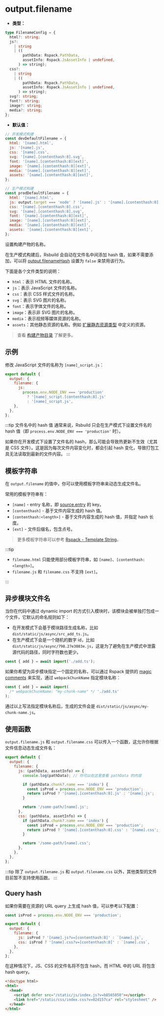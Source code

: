 # output.filename

- **类型：**

```ts
type FilenameConfig = {
  html?: string;
  js?:
    | string
    | ((
        pathData: Rspack.PathData,
        assetInfo: Rspack.JsAssetInfo | undefined,
      ) => string);
  css?:
    | string
    | ((
        pathData: Rspack.PathData,
        assetInfo: Rspack.JsAssetInfo | undefined,
      ) => string);
  svg?: string;
  font?: string;
  image?: string;
  media?: string;
};
```

- **默认值：**

```js
// 开发模式构建
const devDefaultFilename = {
  html: '[name].html',
  js: '[name].js',
  css: '[name].css',
  svg: '[name].[contenthash:8].svg',
  font: '[name].[contenthash:8][ext]',
  image: '[name].[contenthash:8][ext]',
  media: '[name].[contenthash:8][ext]',
  assets: '[name].[contenthash:8][ext]',
};

// 生产模式构建
const prodDefaultFilename = {
  html: '[name].html',
  js: output.target === 'node' ? '[name].js' : '[name].[contenthash:8].js',
  css: '[name].[contenthash:8].css',
  svg: '[name].[contenthash:8].svg',
  font: '[name].[contenthash:8][ext]',
  image: '[name].[contenthash:8][ext]',
  media: '[name].[contenthash:8][ext]',
  assets: '[name].[contenthash:8][ext]',
};
```

设置构建产物的名称。

在生产模式构建后，Rsbuild 会自动在文件名中间添加 hash 值，如果不需要添加，可以将 [output.filenameHash](/config/output/filename-hash) 设置为 `false` 来禁用该行为。

下面是各个文件类型的说明：

- `html`：表示 HTML 文件的名称。
- `js`：表示 JavaScript 文件的名称。
- `css`：表示 CSS 样式文件的名称。
- `svg`：表示 SVG 图片的名称。
- `font`：表示字体文件的名称。
- `image`：表示非 SVG 图片的名称。
- `media`：表示视频等媒体资源的名称。
- `assets`：其他静态资源的名称。例如 [扩展静态资源类型](/guide/basic/static-assets#扩展静态资源类型) 中定义的资源。

> 查看 [构建产物目录](/guide/basic/output-files) 了解更多。

## 示例

修改 JavaScript 文件的名称为 `[name]_script.js`：

```js
export default {
  output: {
    filename: {
      js:
        process.env.NODE_ENV === 'production'
          ? '[name]_script.[contenthash:8].js'
          : '[name]_script.js',
    },
  },
};
```

:::tip 文件名中的 hash 值
通常来说，Rsbuild 只会在生产模式下设置文件名的 hash 值（即 `process.env.NODE_ENV === 'production'` 时）。

如果你在开发模式下设置了文件名的 hash，那么可能会导致热更新不生效（尤其是 CSS 文件）。这是因为每次文件内容变化时，都会引起 hash 变化，导致打包工具无法读取到最新的文件内容。
:::

## 模板字符串

在 `output.filename` 的值中，你可以使用模板字符串来动态生成文件名。

常用的模板字符串有：

- `[name]` - entry 名称，即 [source.entry](/config/source/entry) 的 key。
- `[contenthash]` - 基于文件内容生成的 hash 值。
- `[contenthash:<length>]` - 基于文件内容生成的 hash 值，并指定 hash 长度。
- `[ext]` - 文件后缀名，包含点号。

> 更多模板字符串可以参考 [Rspack - Template String](https://rspack.dev/config/output#template-string)。

:::tip

- `filename.html` 只能使用部分模板字符串，如 `[name]`、`[contenthash:<length>]`。
- `filename.js` 和 `filename.css` 不支持 `[ext]`。

:::

## 异步模块文件名

当你在代码中通过 dynamic import 的方式引入模块时，该模块会被单独打包成一个文件，它默认的命名规则如下：

- 在开发模式下会基于模块路径生成名称，比如 `dist/static/js/async/src_add_ts.js`。
- 在生产模式下会是一个随机的数字 id，比如 `dist/static/js/async/798.27e3083e.js`，这是为了避免在生产模式中泄露源代码的路径，同时字符数也更少。

```js title="src/index.ts"
const { add } = await import('./add.ts');
```

如果你希望为异步模块指定一个固定的名称，可以通过 Rspack 提供的 [magic comments](https://rspack.dev/api/modules#magic-comments) 来实现，通过 `webpackChunkName` 指定模块名称：

```js title="src/index.ts"
const { add } = await import(
  /* webpackChunkName: "my-chunk-name" */ './add.ts'
);
```

通过以上写法指定模块名称后，生成的文件会是 `dist/static/js/async/my-chunk-name.js`。

## 使用函数

`output.filename.js` 和 `output.filename.css` 可以传入一个函数，这允许你根据文件信息动态生成文件名：

```js
export default {
  output: {
    filename: {
      js: (pathData, assetInfo) => {
        console.log(pathData); // 你可以在这里查看 pathData 的内容

        if (pathData.chunk?.name === 'index') {
          const isProd = process.env.NODE_ENV === 'production';
          return isProd ? '[name].[contenthash:8].js' : '[name].js';
        }

        return '/some-path/[name].js';
      },
      css: (pathData, assetInfo) => {
        if (pathData.chunk?.name === 'index') {
          const isProd = process.env.NODE_ENV === 'production';
          return isProd ? '[name].[contenthash:8].css' : '[name].css';
        }

        return '/some-path/[name].css';
      },
    },
  },
};
```

:::tip
除了 `output.filename.js` 和 `output.filename.css` 以外，其他类型的文件目前暂不支持使用函数。
:::

## Query hash

如果你需要在资源的 URL query 上生成 hash 值，可以参考以下配置：

```js
const isProd = process.env.NODE_ENV === 'production';

export default {
  output: {
    filename: {
      js: isProd ? '[name].js?v=[contenthash:8]' : `[name].js`,
      css: isProd ? '[name].css?v=[contenthash:8]' : `[name].css`,
    },
  },
};
```

在这种情况下，JS、CSS 的文件名将不包含 hash，而 HTML 中的 URL 将包含 hash query。

```html
<!doctype html>
<html>
  <head>
    <script defer src="/static/js/index.js?v=b8565050"></script>
    <link href="/static/css/index.css?v=02d157ca" rel="stylesheet" />
  </head>
</html>
```
